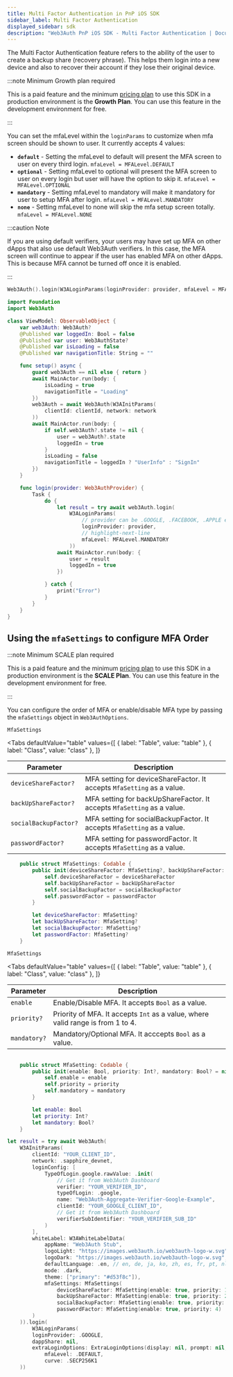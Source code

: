 ```yaml
---
title: Multi Factor Authentication in PnP iOS SDK
sidebar_label: Multi Factor Authentication
displayed_sidebar: sdk
description: "Web3Auth PnP iOS SDK - Multi Factor Authentication | Documentation - Web3Auth"
---
```



The Multi Factor Authentication feature refers to the ability of the user to create a backup share (recovery phrase). This helps them login into a new
device and also to recover their account if they lose their original device.

:::note Minimum Growth plan required

This is a paid feature and the minimum [pricing plan](https://web3auth.io/pricing.html) to use this SDK in a production environment is the **Growth
Plan**. You can use this feature in the development environment for free.

:::

You can set the mfaLevel within the `loginParams` to customize when mfa screen should be shown to user. It currently accepts 4 values:

- **`default`** - Setting the mfaLevel to default will present the MFA screen to user on every third login. `mfaLevel = MFALevel.DEFAULT`
- **`optional`** - Setting mfaLevel to optional will present the MFA screen to user on every login but user will have the option to skip it.
  `mfaLevel = MFALevel.OPTIONAL`
- **`mandatory`** - Setting mfaLevel to mandatory will make it mandatory for user to setup MFA after login. `mfaLevel = MFALevel.MANDATORY`
- **`none`** - Setting mfaLevel to none will skip the mfa setup screen totally. `mfaLevel = MFALevel.NONE`

:::caution Note

If you are using default verifiers, your users may have set up MFA on other dApps that also use default Web3Auth verifiers. In this case, the MFA
screen will continue to appear if the user has enabled MFA on other dApps. This is because MFA cannot be turned off once it is enabled.

:::

```swift
Web3Auth().login(W3ALoginParams(loginProvider: provider, mfaLevel = MFALevel.MANDATORY))
```

```swift title="Usage"
import Foundation
import Web3Auth

class ViewModel: ObservableObject {
    var web3Auth: Web3Auth?
    @Published var loggedIn: Bool = false
    @Published var user: Web3AuthState?
    @Published var isLoading = false
    @Published var navigationTitle: String = ""

    func setup() async {
        guard web3Auth == nil else { return }
        await MainActor.run(body: {
            isLoading = true
            navigationTitle = "Loading"
        })
        web3Auth = await Web3Auth(W3AInitParams(
            clientId: clientId, network: network
        ))
        await MainActor.run(body: {
            if self.web3Auth?.state != nil {
                user = web3Auth?.state
                loggedIn = true
            }
            isLoading = false
            navigationTitle = loggedIn ? "UserInfo" : "SignIn"
        })
    }

    func login(provider: Web3AuthProvider) {
        Task {
            do {
                let result = try await web3Auth.login(
					W3ALoginParams(
                        // provider can be .GOOGLE, .FACEBOOK, .APPLE etc
						loginProvider: provider,
						// highlight-next-line
                        mfaLevel: MFALevel.MANDATORY
					))
                await MainActor.run(body: {
                    user = result
                    loggedIn = true
                })

            } catch {
                print("Error")
            }
        }
    }
}

```

## Using the `mfaSettings` to configure MFA Order

:::note Minimum SCALE plan required

This is a paid feature and the minimum [pricing plan](https://web3auth.io/pricing.html) to use this SDK in a production environment is the **SCALE
Plan**. You can use this feature in the development environment for free.

:::

You can configure the order of MFA or enable/disable MFA type by passing the `mfaSettings` object in `Web3AuthOptions`.

`MfaSettings`

<Tabs
  defaultValue="table"
  values={[
    { label: "Table", value: "table" },
    { label: "Class", value: "class" },
  ]}
>

<TabItem value="table">

| Parameter             | Description                                                             |
| --------------------- | ----------------------------------------------------------------------- |
| `deviceShareFactor?`  | MFA setting for deviceShareFactor. It accepts `MfaSetting` as a value.  |
| `backUpShareFactor?`  | MFA setting for backUpShareFactor. It accepts `MfaSetting` as a value.  |
| `socialBackupFactor?` | MFA setting for socialBackupFactor. It accepts `MfaSetting` as a value. |
| `passwordFactor?`     | MFA setting for passwordFactor. It accepts `MfaSetting` as a value.     |

</TabItem>

<TabItem value="class">

```swift
	public struct MfaSettings: Codable {
        public init(deviceShareFactor: MfaSetting?, backUpShareFactor: MfaSetting?, socialBackupFactor: MfaSetting?, passwordFactor: MfaSetting?) {
            self.deviceShareFactor = deviceShareFactor
            self.backUpShareFactor = backUpShareFactor
            self.socialBackupFactor = socialBackupFactor
            self.passwordFactor = passwordFactor
        }

        let deviceShareFactor: MfaSetting?
        let backUpShareFactor: MfaSetting?
        let socialBackupFactor: MfaSetting?
        let passwordFactor: MfaSetting?
    }
```

</TabItem>
</Tabs>

`MfaSettings`

<Tabs
  defaultValue="table"
  values={[
    { label: "Table", value: "table" },
    { label: "Class", value: "class" },
  ]}
>

<TabItem value="table">

| Parameter    | Description                                                                     |
| ------------ | ------------------------------------------------------------------------------- |
| `enable`     | Enable/Disable MFA. It accepts `Bool` as a value.                               |
| `priority?`  | Priority of MFA. It accepts `Int` as a value, where valid range is from 1 to 4. |
| `mandatory?` | Mandatory/Optional MFA. It acccepts `Bool` as a value.                          |

</TabItem>

<TabItem value="class">

```swift

    public struct MfaSetting: Codable {
        public init(enable: Bool, priority: Int?, mandatory: Bool? = nil) {
            self.enable = enable
            self.priority = priority
            self.mandatory = mandatory
        }

        let enable: Bool
        let priority: Int?
        let mandatory: Bool?
    }

```

</TabItem>

</Tabs>

```swift
let result = try await Web3Auth(
    W3AInitParams(
        clientId: "YOUR_CLIENT_ID",
        network: .sapphire_devnet,
        loginConfig: [
            TypeOfLogin.google.rawValue: .init(
                // Get it from Web3Auth Dashboard
                verifier: "YOUR_VERIFIER_ID",
                typeOfLogin: .google,
                name: "Web3Auth-Aggregate-Verifier-Google-Example",
                clientId: "YOUR_GOOGLE_CLIENT_ID",
                // Get it from Web3Auth Dashboard
                verifierSubIdentifier: "YOUR_VERIFIER_SUB_ID"
            )
        ],
        whiteLabel: W3AWhiteLabelData(
            appName: "Web3Auth Stub",
            logoLight: "https://images.web3auth.io/web3auth-logo-w.svg",
            logoDark: "https://images.web3auth.io/web3auth-logo-w.svg",
            defaultLanguage: .en, // en, de, ja, ko, zh, es, fr, pt, nl
            mode: .dark,
            theme: ["primary": "#d53f8c"]),
            mfaSettings: MfaSettings(
                deviceShareFactor: MfaSetting(enable: true, priority: 1),
                backUpShareFactor: MfaSetting(enable: true, priority: 2),
                socialBackupFactor: MfaSetting(enable: true, priority: 3),
                passwordFactor: MfaSetting(enable: true, priority: 4)
        )
    )).login(
        W3ALoginParams(
        loginProvider: .GOOGLE,
        dappShare: nil,
        extraLoginOptions: ExtraLoginOptions(display: nil, prompt: nil, max_age: nil, ui_locales: nil, id_token_hint: nil, id_token: nil, login_hint: nil, acr_values: nil, scope: nil, audience: nil, connection: nil, domain: nil, client_id: nil, redirect_uri: nil, leeway: nil, verifierIdField: nil, isVerifierIdCaseSensitive: nil, additionalParams: nil),
            mfaLevel: .DEFAULT,
            curve: .SECP256K1
    ))
```

